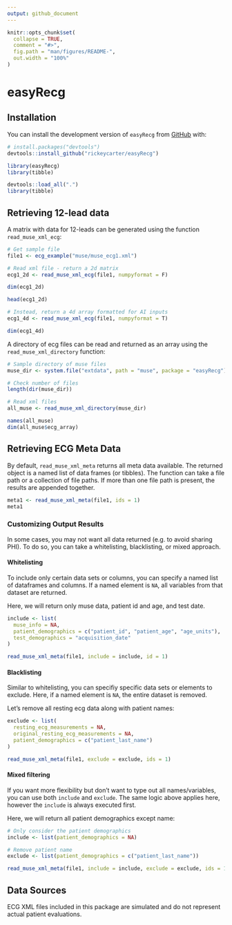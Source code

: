 ```yaml
---
output: github_document
---
```


<!-- README.md is generated from README.Rmd. Please edit that file -->

```r
knitr::opts_chunk$set(
  collapse = TRUE,
  comment = "#>",
  fig.path = "man/figures/README-",
  out.width = "100%"
)
```

# easyRecg

<!-- badges: start -->
<!-- badges: end -->

## Installation

You can install the development version of `easyRecg` from [GitHub](https://github.com/) with:

``` r
# install.packages("devtools")
devtools::install_github("rickeycarter/easyRecg")
```

```r
library(easyRecg)
library(tibble)
```

```r
devtools::load_all(".")
library(tibble)
```


## Retrieving 12-lead data

A matrix with data for 12-leads can be generated using the function `read_muse_xml_ecg`:

```r
# Get sample file
file1 <- ecg_example("muse/muse_ecg1.xml")

# Read xml file - return a 2d matrix
ecg1_2d <- read_muse_xml_ecg(file1, numpyformat = F)

dim(ecg1_2d)

head(ecg1_2d)

# Instead, return a 4d array formatted for AI inputs
ecg1_4d <- read_muse_xml_ecg(file1, numpyformat = T)

dim(ecg1_4d)
```


A directory of ecg files can be read and returned as an array using the `read_muse_xml_directory` function:

```r
# Sample directory of muse files
muse_dir <- system.file("extdata", path = "muse", package = "easyRecg")

# Check number of files 
length(dir(muse_dir))

# Read xml files
all_muse <- read_muse_xml_directory(muse_dir)

names(all_muse)
dim(all_muse$ecg_array)
```

## Retrieving ECG Meta Data

By default, `read_muse_xml_meta` returns all meta data available.  The returned object is a named list of data frames (or tibbles). The function can take a file path or a collection of file paths.  If more than one file path is present, the results are appended together.

```r
meta1 <- read_muse_xml_meta(file1, ids = 1)
meta1
```

### Customizing Output Results 

In some cases, you may not want all data returned (e.g. to avoid sharing PHI).  To do so, you can take a whitelisting, blacklisting, or mixed approach.

#### Whitelisting

To include only certain data sets or columns, you can specify a named list of dataframes and columns.  If a named element is `NA`, all variables from that dataset are returned.

Here, we will return only muse data, patient id and age, and test date.

```r
include <- list(
  muse_info = NA,
  patient_demographics = c("patient_id", "patient_age", "age_units"),
  test_demographics = "acquisition_date"
)

read_muse_xml_meta(file1, include = include, id = 1)
```


#### Blacklisting

Similar to whitelisting, you can specifiy specific data sets or elements to exclude.  Here, if a named element is `NA`, the entire dataset is removed.

Let's remove all resting ecg data along with patient names:

```r
exclude <- list(
  resting_ecg_measurements = NA,
  original_resting_ecg_measurements = NA,
  patient_demographics = c("patient_last_name")
)

read_muse_xml_meta(file1, exclude = exclude, ids = 1)
```


#### Mixed filtering

If you want more flexibility but don't want to type out all names/variables, you can use both `include` and `exclude`.  The same logic above applies here, however the `include` is always executed first.

Here, we will return all patient demographics except name:


```r
# Only consider the patient demographics
include <- list(patient_demographics = NA)

# Remove patient name
exclude <- list(patient_demographics = c("patient_last_name"))

read_muse_xml_meta(file1, include = include, exclude = exclude, ids = 1)
```

## Data Sources

ECG XML files included in this package are simulated and do not represent actual patient evaluations. 
